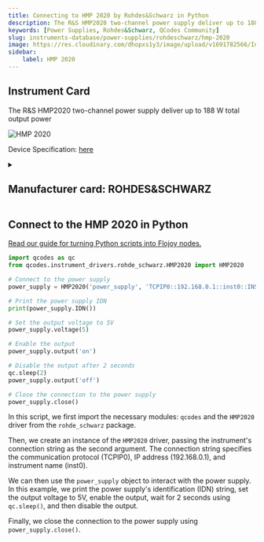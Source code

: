 ```yaml
---
title: Connecting to HMP 2020 by Rohdes&Schwarz in Python
description: The R&S HMP2020 two-channel power supply deliver up to 188 W total output power
keywords: [Power Supplies, Rohdes&Schwarz, QCodes Community] 
slug: instruments-database/power-supplies/rohdeschwarz/hmp-2020 
image: https://res.cloudinary.com/dhopxs1y3/image/upload/v1691782566/Instruments/Power%20Supplies/HMP-2020/HMP-2020.jpg
sidebar:
    label: HMP 2020 
---
```



## Instrument Card

The R&S HMP2020 two-channel power supply deliver up to 188 W total output power

![HMP 2020](https://res.cloudinary.com/dhopxs1y3/image/upload/v1691782566/Instruments/Power%20Supplies/HMP-2020/HMP-2020.jpg)

Device Specification: [here](https://www.farnell.com/datasheets/3677014.pdf)

<details style={{ marginTop: "15px"}}>
<summary><h2 style={{display:'inline'}}>Manufacturer card: ROHDES&SCHWARZ</h2></summary>

![ROHDES&SCHWARZ](https://res.cloudinary.com/dhopxs1y3/image/upload/v1692806194/Instruments/Vendor%20Logos/RohdeSchwarz.png)

Rohde & Schwarz GmbH & Co KG is an international electronics group specializing in the fields of electronic test equipment, broadcast & media, cybersecurity, radiomonitoring and radiolocation, and radiocommunication.

- Headquarters: Munich, Germany
- Yearly Revenue (millions, USD): 2500
- Vendor Website: [here](https://www.rohde-schwarz.com/ca/home_48230.html)

</details>


<FeaturedInstrumentVideo category="POWER_SUPPLIES" />

## Connect to the HMP 2020 in Python

[Read our guide for turning Python scripts into Flojoy nodes.](https://docs.flojoy.ai/contribution/blocks/custom-flojoy-block/)



<Tabs>
<TabItem value="Flojoy" label="Flojoy" className="flojoy-instrument-tabs">

<SectionsCard category="POWER_SUPPLIES" manufacturer="Rohdes&Schwarz"></SectionsCard>

</TabItem>
<TabItem value="QCodes Community" label="QCodes Community">


```python
import qcodes as qc
from qcodes.instrument_drivers.rohde_schwarz.HMP2020 import HMP2020

# Connect to the power supply
power_supply = HMP2020('power_supply', 'TCPIP0::192.168.0.1::inst0::INSTR')

# Print the power supply IDN
print(power_supply.IDN())

# Set the output voltage to 5V
power_supply.voltage(5)

# Enable the output
power_supply.output('on')

# Disable the output after 2 seconds
qc.sleep(2)
power_supply.output('off')

# Close the connection to the power supply
power_supply.close()
```

In this script, we first import the necessary modules: `qcodes` and the `HMP2020` driver from the `rohde_schwarz` package.

Then, we create an instance of the `HMP2020` driver, passing the instrument's connection string as the second argument. The connection string specifies the communication protocol (TCPIP0), IP address (192.168.0.1), and instrument name (inst0).

We can then use the `power_supply` object to interact with the power supply. In this example, we print the power supply's identification (IDN) string, set the output voltage to 5V, enable the output, wait for 2 seconds using `qc.sleep()`, and then disable the output.

Finally, we close the connection to the power supply using `power_supply.close()`.

</TabItem>
</Tabs>